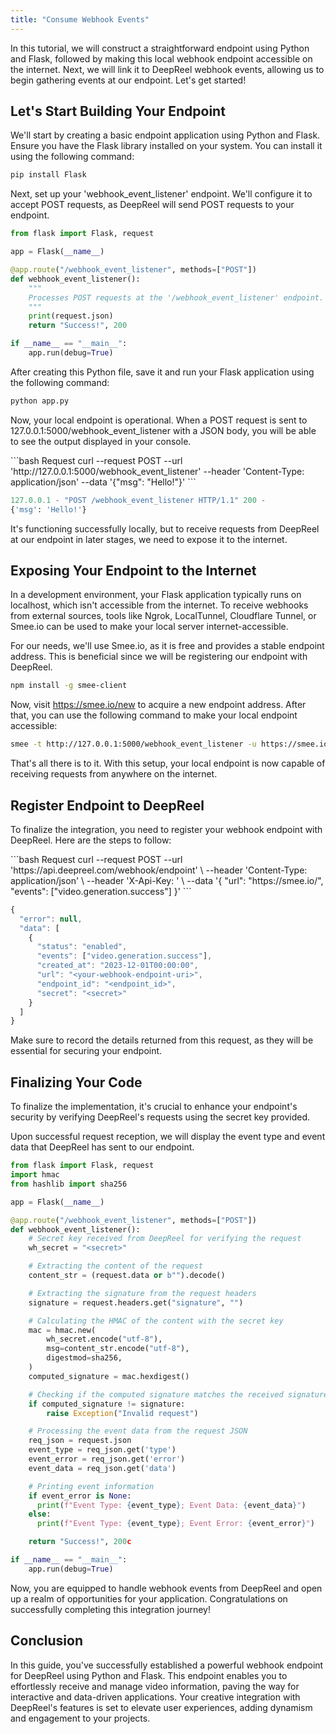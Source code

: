```yaml
---
title: "Consume Webhook Events"
---
```


In this tutorial, we will construct a straightforward endpoint using Python and Flask, followed by making this local webhook endpoint
accessible on the internet. Next, we will link it to DeepReel webhook events, allowing us to begin gathering events at our endpoint.
Let's get started!

## Let's Start Building Your Endpoint

We'll start by creating a basic endpoint application using Python and Flask. Ensure you have the Flask library installed on your system.
You can install it using the following command:

```bash Bash
pip install Flask
```

Next, set up your 'webhook_event_listener' endpoint. We'll configure it to accept POST requests, as DeepReel will send POST requests to your endpoint.

```python
from flask import Flask, request

app = Flask(__name__)

@app.route("/webhook_event_listener", methods=["POST"])
def webhook_event_listener():
    """
    Processes POST requests at the '/webhook_event_listener' endpoint.
    """
    print(request.json)
    return "Success!", 200

if __name__ == "__main__":
    app.run(debug=True)
```

After creating this Python file, save it and run your Flask application using the following command:

```bash Bash
python app.py
```

Now, your local endpoint is operational. When a POST request is sent to 127.0.0.1:5000/webhook_event_listener with a JSON body,
you will be able to see the output displayed in your console.

<CodeGroup>
```bash Request
curl --request POST
--url 'http://127.0.0.1:5000/webhook_event_listener'
--header 'Content-Type: application/json'
--data '{"msg": "Hello!"}'
```

```python Output (Python)
127.0.0.1 - "POST /webhook_event_listener HTTP/1.1" 200 -
{'msg': 'Hello!'}
```

</CodeGroup>

It's functioning successfully locally, but to receive requests from DeepReel at our endpoint in later stages, we need to expose it to the internet.

## Exposing Your Endpoint to the Internet

In a development environment, your Flask application typically runs on localhost, which isn't accessible from the internet. To receive webhooks from external sources, tools like Ngrok, LocalTunnel, Cloudflare Tunnel, or Smee.io can be used to make your local server internet-accessible.

For our needs, we'll use Smee.io, as it is free and provides a stable endpoint address. This is beneficial since we will be registering our endpoint with DeepReel.

```bash Bash
npm install -g smee-client
```

Now, visit https://smee.io/new to acquire a new endpoint address. After that, you can use the following command to make your local endpoint accessible:

```bash Bash
smee -t http://127.0.0.1:5000/webhook_event_listener -u https://smee.io/<id>
```

That's all there is to it. With this setup, your local endpoint is now capable of receiving requests from anywhere on the internet.

## Register Endpoint to DeepReel

To finalize the integration, you need to register your webhook endpoint with DeepReel. Here are the steps to follow:

<CodeGroup>
```bash Request
curl --request POST
--url 'https://api.deepreel.com/webhook/endpoint' \
--header 'Content-Type: application/json' \
--header 'X-Api-Key: <your-api-key>' \
--data '{
  "url": "https://smee.io/<id>",
  "events": ["video.generation.success"]
}'
```

```javascript Response (Success)
{
  "error": null,
  "data": [
    {
      "status": "enabled",
      "events": ["video.generation.success"],
      "created_at": "2023-12-01T00:00:00",
      "url": "<your-webhook-endpoint-uri>",
      "endpoint_id": "<endpoint_id>",
      "secret": "<secret>"
    }
  ]
}
```

</CodeGroup>

Make sure to record the details returned from this request, as they will be essential for securing your endpoint.

## Finalizing Your Code

To finalize the implementation, it's crucial to enhance your endpoint's security by verifying DeepReel's requests using the secret key provided.

Upon successful request reception, we will display the event type and event data that DeepReel has sent to our endpoint.

<CodeGroup>

```python Python
from flask import Flask, request
import hmac
from hashlib import sha256

app = Flask(__name__)

@app.route("/webhook_event_listener", methods=["POST"])
def webhook_event_listener():
    # Secret key received from DeepReel for verifying the request
    wh_secret = "<secret>"

    # Extracting the content of the request
    content_str = (request.data or b"").decode()

    # Extracting the signature from the request headers
    signature = request.headers.get("signature", "")

    # Calculating the HMAC of the content with the secret key
    mac = hmac.new(
        wh_secret.encode("utf-8"),
        msg=content_str.encode("utf-8"),
        digestmod=sha256,
    )
    computed_signature = mac.hexdigest()

    # Checking if the computed signature matches the received signature
    if computed_signature != signature:
        raise Exception("Invalid request")

    # Processing the event data from the request JSON
    req_json = request.json
    event_type = req_json.get('type')
    event_error = req_json.get('error')
    event_data = req_json.get('data')

    # Printing event information
    if event_error is None:
      print(f"Event Type: {event_type}; Event Data: {event_data}")
    else:
      print(f"Event Type: {event_type}; Event Error: {event_error}")

    return "Success!", 200c

if __name__ == "__main__":
    app.run(debug=True)
```

</CodeGroup>

Now, you are equipped to handle webhook events from DeepReel and open up a realm of opportunities for your application. Congratulations on successfully completing this integration journey!

## Conclusion

In this guide, you've successfully established a powerful webhook endpoint for DeepReel using Python and Flask. This endpoint enables you to effortlessly receive and manage video information, paving the way for interactive and data-driven applications. Your creative integration with DeepReel's features is set to elevate user experiences, adding dynamism and engagement to your projects.
